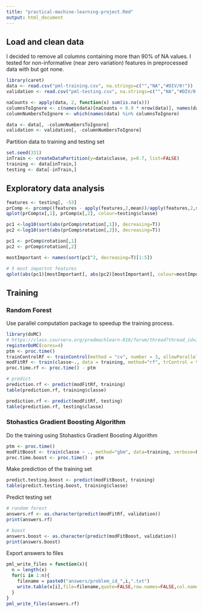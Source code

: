 ```yaml
---
title: "practical-machine-learning-project.Rmd"
output: html_document
---
```


## Load and clean data

I decided to remove all columns containing more than 90% of NA values. I tested for non-informative (near zero variation) features in preprocessed data with but got none. 

```r
library(caret)
data <- read.csv("pml-training.csv", na.strings=c("","NA","#DIV/0!"))
validation <- read.csv("pml-testing.csv", na.strings=c("","NA","#DIV/0!"))

naCounts <- apply(data, 2, function(x) sum(is.na(x)))
columnsToIgnore <- c(names(data)[naCounts > 0.9 * nrow(data)], names(data)[1:7])
columnNumbersToIgnore <- which(names(data) %in% columnsToIgnore)

data <- data[, -columnNumbersToIgnore]
validation <- validation[, -columnNumbersToIgnore]
```

Partition data to training and testing set
```r
set.seed(331)
inTrain <- createDataPartition(y=data$classe, p=0.7, list=FALSE)
training <- data[inTrain,]
testing <- data[-inTrain,]
```

## Exploratory data analysis

```r
features <- testing[, -53]
prComp <- prcomp((features - apply(features,2,mean))/apply(features,2,sd))
qplot(prComp$x[,1], prComp$x[,2], colour=testing$classe)

pc1 <-log10(sort(abs(prComp$rotation[,1]), decreasing=T))
pc2 <-log10(sort(abs(prComp$rotation[,2]), decreasing=T))

pc1 <- prComp$rotation[,1]
pc2 <- prComp$rotation[,2]

mostImportant <- names(sort(pc1^2, decreasing=T)[1:5])

# 5 most importnt features
qplot(abs(pc1)[mostImportant], abs(pc2)[mostImportant], colour=mostImportant) 
````

## Training 

### Random Forest
Use parallel computation package to speedup the training process.
```r
library(doMC)
# https://class.coursera.org/predmachlearn-016/forum/thread?thread_id=31#post-148
registerDoMC(cores=4)
ptm <- proc.time()
trainControlRf <- trainControl(method = "cv", number = 3, allowParallel = TRUE)
modFitRf <- train(classe~., data = training, method="rf", trControl = trainControlRf, prox=FALSE)
proc.time.rf <- proc.time() - ptm

# predict
prediction.rf <- predict(modFitRf, training)
table(prediction.rf, training$classe)

prediction.rf <- predict(modFitRf, testing)
table(prediction.rf, testing$classe)

```
### Stohastics Gradient Boosting Algorithm
Do the training using Stohastics Gradient Boosting Algorithm

```r
ptm <- proc.time()
modFitBoost <- train(classe ~ ., method="gbm", data=training, verbose=F)
proc.time.boost <- proc.time() - ptm
```

Make prediction of the training set

```r
predict.testing.boost <- predict(modFitBoost, training)
table(predict.testing.boost, training$classe)
```

Predict testing set

```r
# random forest
answers.rf <- as.character(predict(modFitRf, validation))
print(answers.rf)

# boost
answers.boost <- as.character(predict(modFitBoost, validation))
print(answers.boost)

```

Export answers to files
```r
pml_write_files = function(x){
  n = length(x)
  for(i in 1:n){
    filename = paste0("answers/problem_id_",i,".txt")
    write.table(x[i],file=filename,quote=FALSE,row.names=FALSE,col.names=FALSE)
  }
}
pml_write_files(answers.rf)
```
